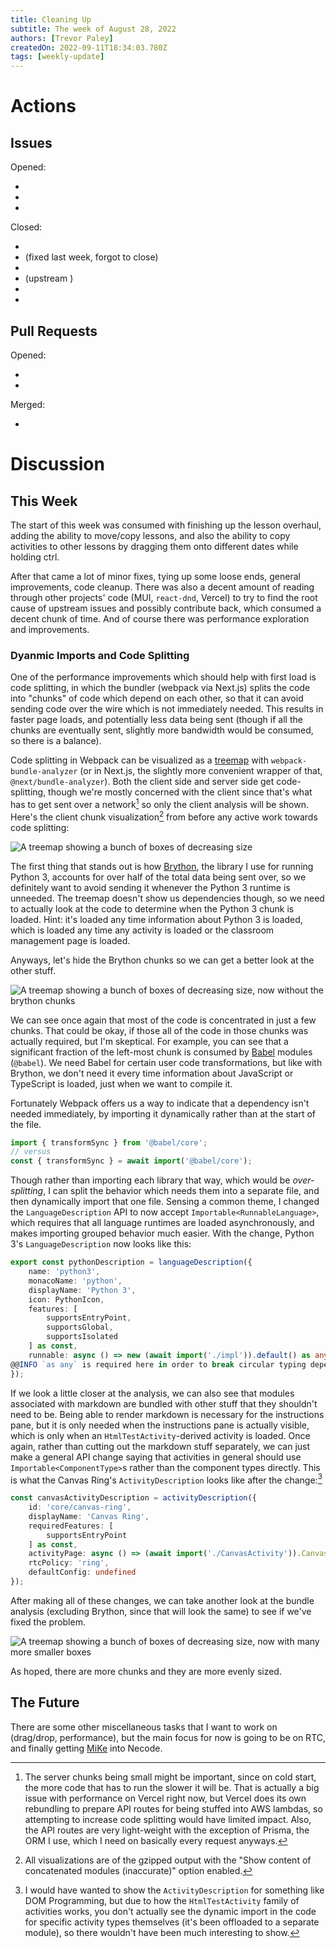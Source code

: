 ```yaml
---
title: Cleaning Up
subtitle: The week of August 28, 2022
authors: [Trevor Paley]
createdOn: 2022-09-11T18:34:03.780Z
tags: [weekly-update]
---
```


# Actions

## Issues

Opened:

* <Issue id={41}/>
* <Issue id={42}/>
* <Issue id={43}/>

Closed:

* <Issue id={31}/>
* <Issue id={32}/> (fixed last week, forgot to close)
* <Issue id={38}/>
* <Issue id={42}/> (upstream <Issue short repo="mui/mui-x" id={6017} />)
* <Issue id={43}/>
* <Issue repo="mui/mui-x" id={6017} />

## Pull Requests

Opened:

* <Pull repo="mui/mui-x" id={6030} />
* <Pull repo="react-dnd/react-dnd" id={3498} />

Merged:

* <Pull repo="mui/mui-x" id={6030} />

# Discussion

## This Week

The start of this week was consumed with finishing up the lesson overhaul, adding the ability to move/copy lessons, and also the ability to copy activities to other lessons by dragging them onto different dates while holding ctrl.

After that came a lot of minor fixes, tying up some loose ends, general improvements, code cleanup. There was also a decent amount of reading through other projects' code (MUI, `react-dnd`, Vercel) to try to find the root cause of upstream issues and possibly contribute back, which consumed a decent chunk of time. And of course there was performance exploration and improvements.

### Dyanmic Imports and Code Splitting

One of the performance improvements which should help with first load is code splitting, in which the bundler (webpack via Next.js) splits the code into "chunks" of code which depend on each other, so that it can avoid sending code over the wire which is not immediately needed. This results in faster page loads, and potentially less data being sent (though if all the chunks are eventually sent, slightly more bandwidth would be consumed, so there is a balance).

Code splitting in Webpack can be visualized as a [treemap](https://en.wikipedia.org/wiki/Treemapping) with `webpack-bundle-analyzer` (or in Next.js, the slightly more convenient wrapper of that, `@next/bundle-analyzer`). Both the client side and server side get code-splitting, though we're mostly concerned with the client since that's what has to get sent over a network[^server_bundles] so only the client analysis will be shown. Here's the client chunk visualization[^gzipped] from before any active work towards code splitting:

[^server_bundles]: The server chunks being small might be important, since on cold start, the more code that has to run the slower it will be. That is actually a big issue with performance on Vercel right now, but Vercel does its own rebundling to prepare API routes for being stuffed into AWS lambdas, so attempting to increase code splitting would have limited impact. Also, the API routes are very light-weight with the exception of Prisma, the ORM I use, which I need on basically every request anyways.

[^gzipped]: All visualizations are of the gzipped output with the "Show content of concatenated modules (inaccurate)" option enabled.

<Image src="before-bundle.png" alt="A treemap showing a bunch of boxes of decreasing size" />

The first thing that stands out is how [Brython](https://brython.info/), the library I use for running Python 3, accounts for over half of the total data being sent over, so we definitely want to avoid sending it whenever the Python 3 runtime is unneeded. The treemap doesn't show us dependencies though, so we need to actually look at the code to determine when the Python 3 chunk is loaded. Hint: it's loaded any time information about Python 3 is loaded, which is loaded any time any activity is loaded or the classroom management page is loaded.

Anyways, let's hide the Brython chunks so we can get a better look at the other stuff.

<Image src="before-bundle-no-brython.png" alt="A treemap showing a bunch of boxes of decreasing size, now without the brython chunks" />

We can see once again that most of the code is concentrated in just a few chunks. That could be okay, if those all of the code in those chunks was actually required, but I'm skeptical. For example, you can see that a significant fraction of the left-most chunk is consumed by [Babel](https://babeljs.io/) modules (`@babel`). We need Babel for certain user code transformations, but like with Brython, we don't need it every time information about JavaScript or TypeScript is loaded, just when we want to compile it.

Fortunately Webpack offers us a way to indicate that a dependency isn't needed immediately, by importing it dynamically rather than at the start of the file.

```ts
import { transformSync } from '@babel/core';
// versus
const { transformSync } = await import('@babel/core');
```

Though rather than importing each library that way, which would be _over-splitting_, I can split the behavior which needs them into a separate file, and then dynamically import that one file. Sensing a common theme, I changed the `LanguageDescription` API to now accept `Importable<RunnableLanguage>`, which requires that all language runtimes are loaded asynchronously, and makes importing grouped behavior much easier. With the change, Python 3's `LanguageDescription` now looks like this:

```ts {11}
export const pythonDescription = languageDescription({
    name: 'python3',
    monacoName: 'python',
    displayName: 'Python 3',
    icon: PythonIcon,
    features: [
        supportsEntryPoint,
        supportsGlobal,
        supportsIsolated
    ] as const,
    runnable: async () => new (await import('./impl')).default() as any,
@@INFO `as any` is required here in order to break circular typing dependencies.
});
```

If we look a little closer at the analysis, we can also see that modules associated with markdown are bundled with other stuff that they shouldn't need to be. Being able to render markdown is necessary for the instructions pane, but it is only needed when the instructions pane is actually visible, which is only when an `HtmlTestActivity`-derived activity is loaded. Once again, rather than cutting out the markdown stuff separately, we can just make a general API change saying that activities in general should use `Importable<ComponentType>`s rather than the component types directly. This is what the Canvas Ring's `ActivityDescription` looks like after the change:[^show_htmltestactivity]

[^show_htmltestactivity]: I would have wanted to show the `ActivityDescription` for something like DOM Programming, but due to how the `HtmlTestActivity` family of activities works, you don't actually see the dynamic import in the code for specific activity types themselves (it's been offloaded to a separate module), so there wouldn't have been much interesting to show.

```ts {7}
const canvasActivityDescription = activityDescription({
    id: 'core/canvas-ring',
    displayName: 'Canvas Ring',
    requiredFeatures: [
        supportsEntryPoint
    ] as const,
    activityPage: async () => (await import('./CanvasActivity')).CanvasActivity,
    rtcPolicy: 'ring',
    defaultConfig: undefined
});
```

After making all of these changes, we can take another look at the bundle analysis (excluding Brython, since that will look the same) to see if we've fixed the problem.

<Image src="after-bundle-no-brython.png" alt="A treemap showing a bunch of boxes of decreasing size, now with many more smaller boxes" />

As hoped, there are more chunks and they are more evenly sized.

## The Future

There are some other miscellaneous tasks that I want to work on (drag/drop, performance), but the main focus for now is going to be on RTC, and finally getting [MiKe](/posts/introducing-mike) into Necode. 
